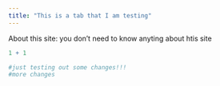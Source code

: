 ```yaml
---
title: "This is a tab that I am testing"
---
```


About this site: you don't need to know anyting about htis site

```r
1 + 1

#just testing out some changes!!!
#more changes
```
